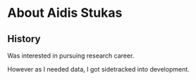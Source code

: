 # About Aidis Stukas



## History

Was interested in pursuing research career.

However as I needed data, I got sidetracked into development.

